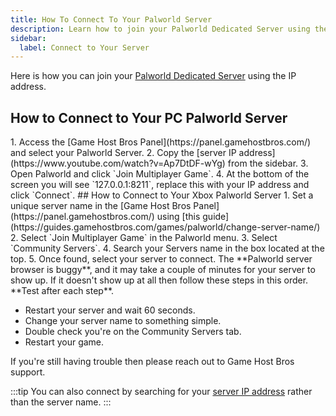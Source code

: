```yaml
---
title: How To Connect To Your Palworld Server
description: Learn how to join your Palworld Dedicated Server using the IP address.
sidebar:
  label: Connect to Your Server
---
```


Here is how you can join your [Palworld Dedicated Server](https://www.gamehostbros.com/palworld-server-hosting/) using the IP address.

## How to Connect to Your PC Palworld Server 
<Steps>
1. Access the [Game Host Bros Panel](https://panel.gamehostbros.com/) and select your Palworld Server.
2. Copy the [server IP address](https://www.youtube.com/watch?v=Ap7DtDF-wYg) from the sidebar.
3. Open Palworld and click `Join Multiplayer Game`.
4. At the bottom of the screen you will see `127.0.0.1:8211`, replace this with your IP address and click `Connect`.
</Steps>
## How to Connect to Your Xbox Palworld Server
<Steps>
1. Set a unique server name in the [Game Host Bros Panel](https://panel.gamehostbros.com/) using [this guide](https://guides.gamehostbros.com/games/palworld/change-server-name/)
2. Select `Join Multiplayer Game` in the Palworld menu.
3. Select `Community Servers`.
4. Search your Servers name in the box located at the top.
5. Once found, select your server to connect.
</Steps>
The **Palworld server browser is buggy**, and it may take a couple of minutes for your server to show up. If it doesn't show up at all then follow these steps in this order. **Test after each step**.

- Restart your server and wait 60 seconds.
- Change your server name to something simple.
- Double check you're on the Community Servers tab.
- Restart your game.

If you're still having trouble then please reach out to Game Host Bros support.

:::tip
You can also connect by searching for your [server IP address](https://www.youtube.com/watch?v=Ap7DtDF-wYg) rather than the server name.
:::
